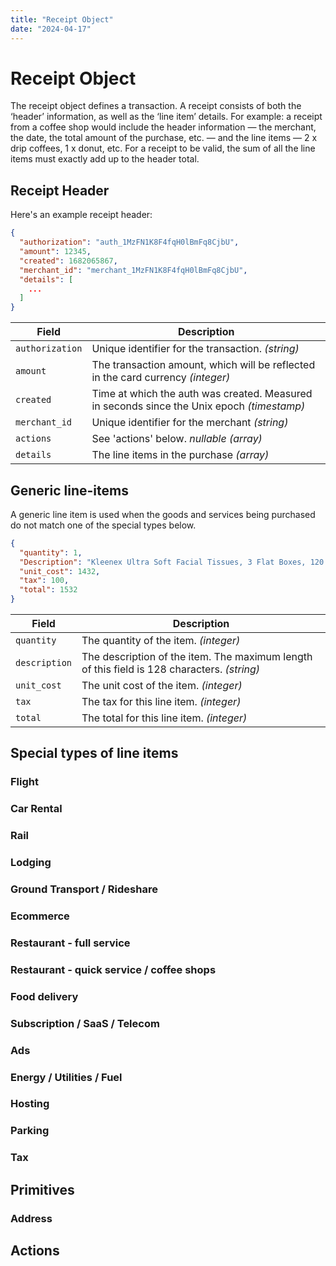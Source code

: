 ```yaml
---
title: "Receipt Object"
date: "2024-04-17"
---
```


# Receipt Object

The receipt object defines a transaction. A receipt consists of both the ‘header’ information, as well as the ‘line item’ details. For example: a receipt from a coffee shop would include the header information — the merchant, the date, the total amount of the purchase, etc. — and the line items — 2 x drip coffees, 1 x donut, etc. For a receipt to be valid, the sum of all the line items must exactly add up to the header total.

## Receipt Header

Here's an example receipt header:

```json
{
  "authorization": "auth_1MzFN1K8F4fqH0lBmFq8CjbU",
  "amount": 12345,
  "created": 1682065867,
  "merchant_id": "merchant_1MzFN1K8F4fqH0lBmFq8CjbU",
  "details": [
    ...
  ]
}
```

| Field           | Description                                                                                |
| --------------- | ------------------------------------------------------------------------------------------ |
| `authorization` | Unique identifier for the transaction. _(string)_                                          |
| `amount`        | The transaction amount, which will be reflected in the card currency _(integer)_           |
| `created`       | Time at which the auth was created. Measured in seconds since the Unix epoch _(timestamp)_ |
| `merchant_id`   | Unique identifier for the merchant _(string)_                                              |
| `actions`       | See 'actions' below. _nullable (array)_                                                    |
| `details`       | The line items in the purchase _(array)_                                                   |

## Generic line-items

A generic line item is used when the goods and services being purchased do not match one of the special types below.

```json
{
  "quantity": 1,
  "Description": "Kleenex Ultra Soft Facial Tissues, 3 Flat Boxes, 120 Tissues per Box",
  "unit_cost": 1432,
  "tax": 100,
  "total": 1532
}
```

| Field         | Description                                                                                 |
| ------------- | ------------------------------------------------------------------------------------------- |
| `quantity `   | The quantity of the item. _(integer)_                                                       |
| `description` | The description of the item. The maximum length of this field is 128 characters. _(string)_ |
| `unit_cost`   | The unit cost of the item. _(integer)_                                                      |
| `tax`         | The tax for this line item. _(integer)_                                                     |
| `total`       | The total for this line item. _(integer)_                                                   |

## Special types of line items

### Flight

### Car Rental

### Rail

### Lodging

### Ground Transport / Rideshare

### Ecommerce

### Restaurant - full service

### Restaurant - quick service / coffee shops

### Food delivery

### Subscription / SaaS / Telecom

### Ads

### Energy / Utilities / Fuel

### Hosting

### Parking

### Tax

## Primitives

### Address

## Actions
